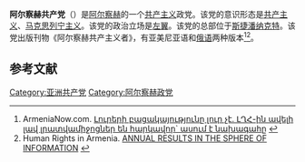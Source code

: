 {{Infobox political party
| country = 阿尔察赫
| colorcode = Red
| name = 阿尔察赫共产党
| headquarters = [[斯捷潘纳克特|斯捷潘纳克特]]
| native_name = Արցախի կոմունիստական կուսակցություն
| logo = 
| chairman = 汉特·梅尔库米扬
| foundation = 
| ideology = [[共产主义|共产主义]]<br>[[马克思列宁主义|马克思列宁主义]]
| position = [[左翼|左翼]]
| colours = [[红色|红色]]
|党报=《阿尔察赫共产主义者》
}}
{{共产党}}

'''阿尔察赫共产党'''（{{lang-hy|Արցախի կոմունիստական կուսակցություն}}）是[[阿尔察赫|阿尔察赫]]的一个[[共产主义|共产主义]]政党。该党的意识形态是[[共产主义|共产主义]]、[[马克思列宁主义|马克思列宁主义]]。该党的政治立场是[[左翼|左翼]]。该党的总部位于[[斯捷潘纳克特|斯捷潘纳克特]]。该党出版刊物《阿尔察赫共产主义者》，有亚美尼亚语和[[俄语|俄语]]两种版本<ref>ArmeniaNow.com. [https://www.armenianow.com/hy/features/8136/no_news_is_no_news_nkr_needs_bette Լուրերի բացակայությունը լուր չէ. ԼՂՀ-ին ավելի լավ լրատվամիջոցներ են հարկավոր` ասում է նախագահը] {{Wayback|url=https://www.armenianow.com/hy/features/8136/no_news_is_no_news_nkr_needs_bette |date=20171223101947 }}</ref><ref>Human Rights in Armenia. [http://hra.am/en/events/03/12/29/annual_results_in_the_sphere_of_information ANNUAL RESULTS IN THE SPHERE OF INFORMATION] {{Wayback|url=http://hra.am/en/events/03/12/29/annual_results_in_the_sphere_of_information |date=20171223043633 }}</ref>。

==参考文献==
{{reflist}}

{{納戈爾諾-卡拉巴赫政黨}}

[[Category:亚洲共产党|Category:亚洲共产党]]
[[Category:阿尔察赫政党|Category:阿尔察赫政党]]
